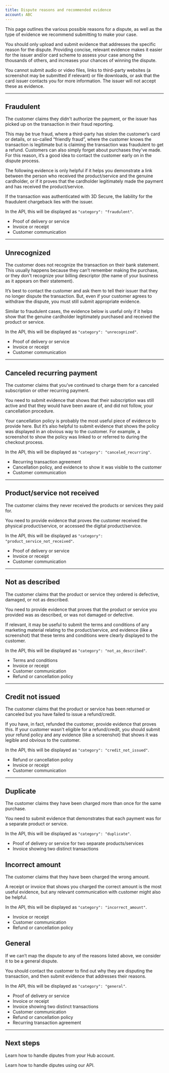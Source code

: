 ```yaml
---
title: Dispute reasons and recommended evidence
account: ABC
---
```



This page outlines the various possible reasons for a dispute, as well as the type of evidence we recommend submitting to make your case.

<TipBox>

You should only upload and submit evidence that addresses the specific reason for the dispute. Providing concise, relevant evidence makes it easier for the issuer and/or card scheme to assess your case among the thousands of others, and increases your chances of winning the dispute.

</TipBox>

<TipBox variant="note">

You cannot submit audio or video files, links to third-party websites (a screenshot may be submitted if relevant) or file downloads, or ask that the card issuer contacts you for more information. The issuer will not accept these as evidence.

</TipBox>

---

## Fraudulent

The customer claims they didn't authorize the payment, or the issuer has picked up on the transaction in their fraud reporting.

This may be true fraud, where a third-party has stolen the customer’s card or details, or so-called “friendly fraud”, where the customer knows the transaction is legitimate but is claiming the transaction was fraudulent to get a refund. Customers can also simply forget about purchases they've made. For this reason, it’s a good idea to contact the customer early on in the dispute process.

The following evidence is only helpful if it helps you demonstrate a link between the person who received the product/service and the genuine cardholder, or if it proves that the cardholder legitimately made the payment and has received the product/service.

<TipBox variant="info">

If the transaction was authenticated with 3D Secure, the liability for the fraudulent chargeback lies with the issuer.

</TipBox>

In the API, this will be displayed as `"category": "fraudulent"`.

<Accordion title="Relevant evidence">

*   Proof of delivery or service
*   Invoice or receipt
*   Customer communication

</Accordion>

---

## Unrecognized

The customer does not recognize the transaction on their bank statement. This usually happens because they can’t remember making the purchase, or they don't recognize your billing descriptor (the name of your business as it appears on their statement).

It’s best to contact the customer and ask them to tell their issuer that they no longer dispute the transaction. But, even if your customer agrees to withdraw the dispute, you must still submit appropriate evidence.

Similar to fraudulent cases, the evidence below is useful only if it helps show that the genuine cardholder legitimately purchased and received the product or service.

In the API, this will be displayed as `"category": "unrecognized"`.

<Accordion title="Relevant evidence">

*   Proof of delivery or service
*   Invoice or receipt
*   Customer communication

</Accordion>

---

## Canceled recurring payment

The customer claims that you’ve continued to charge them for a canceled subscription or other recurring payment.

You need to submit evidence that shows that their subscription was still active and that they would have been aware of, and did not follow, your cancellation procedure.

Your cancellation policy is probably the most useful piece of evidence to provide here. But it’s also helpful to submit evidence that shows the policy was displayed in an obvious way to the customer. For example, a screenshot to show the policy was linked to or referred to during the checkout process.

In the API, this will be displayed as `"category": "canceled_recurring"`.

<Accordion title="Relevant evidence">

*   Recurring transaction agreement
*   Cancellation policy, and evidence to show it was visible to the customer
*   Customer communication

</Accordion>

---

## Product/service not received

The customer claims they never received the products or services they paid for.

You need to provide evidence that proves the customer received the physical product/service, or accessed the digital product/service.

In the API, this will be displayed as `"category": "product_service_not_received"`.

<Accordion title="Relevant evidence">

*   Proof of delivery or service
*   Invoice or receipt
*   Customer communication

</Accordion>

---

## Not as described

The customer claims that the product or service they ordered is defective, damaged, or not as described.

You need to provide evidence that proves that the product or service you provided was as described, or was not damaged or defective.

If relevant, it may be useful to submit the terms and conditions of any marketing material relating to the product/service, and evidence (like a screenshot) that these terms and conditions were clearly displayed to the customer.

In the API, this will be displayed as `"category": "not_as_described"`.

<Accordion title="Relevant evidence">

*   Terms and conditions
*   Invoice or receipt
*   Customer communication
*   Refund or cancellation policy

</Accordion>

---

## Credit not issued

The customer claims that the product or service has been returned or canceled but you have failed to issue a refund/credit.

If you have, in fact, refunded the customer, provide evidence that proves this. If your customer wasn't eligible for a refund/credit, you should submit your refund policy and any evidence (like a screenshot) that shows it was legible and obvious to the customer.

In the API, this will be displayed as `"category": "credit_not_issued"`.

<Accordion title="Relevant evidence">

*   Refund or cancellation policy
*   Invoice or receipt
*   Customer communication

</Accordion>

---

## Duplicate

The customer claims they have been charged more than once for the same purchase.

You need to submit evidence that demonstrates that each payment was for a separate product or service.

In the API, this will be displayed as `"category": "duplicate"`.

<Accordion title="Relevant evidence">

*   Proof of delivery or service for two separate products/services
*   Invoice showing two distinct transactions

</Accordion>

## Incorrect amount

The customer claims that they have been charged the wrong amount.

A receipt or invoice that shows you charged the correct amount is the most useful evidence, but any relevant communication with customer might also be helpful.

In the API, this will be displayed as `"category": "incorrect_amount"`.

<Accordion title="Relevant evidence">

*   Invoice or receipt
*   Customer communication
*   Refund or cancellation policy

</Accordion>

## General

If we can’t map the dispute to any of the reasons listed above, we consider it to be a general dispute.

You should contact the customer to find out why they are disputing the transaction, and then submit evidence that addresses their reasons.

In the API, this will be displayed as `"category": "general"`.

<Accordion title="Relevant evidence">

*   Proof of delivery or service
*   Invoice or receipt
*   Invoice showing two distinct transactions
*   Customer communication
*   Refund or cancellation policy
*   Recurring transaction agreement

</Accordion>

---

## Next steps

<CardWrapper cardsInRow={{desktop:2,tablet:2,mobile:1}}>

<Card href="/the-hub/manage-disputes" title="Manage disputes from the Hub">

Learn how to handle diputes from your Hub account.

</Card>
<Card href="/risk-management/disputes/disputes-api" title="Manage disputes with our API">

Learn how to handle diputes using our API.

</Card>
</CardWrapper>



